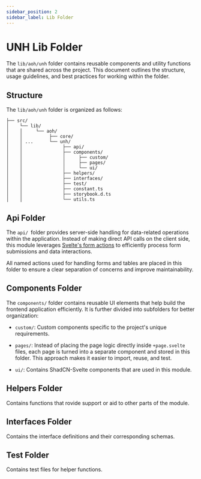 ```yaml
---
sidebar_position: 2
sidebar_label: Lib Folder
---
```


# UNH Lib Folder
The `lib/aoh/unh` folder contains reusable components and utility functions that are shared across the project. This document outlines the structure, usage guidelines, and best practices for working within the folder.

## Structure
The `lib/aoh/unh` folder is organized as follows:

```
├── src/
│    └── lib/
│    │     └── aoh/
│    │          ├── core/
│    │ ...      └── unh/
│    │               ├── api/
│    │               ├── components/
│    │               │     ├── custom/
│    │               │     ├── pages/
│    │               │     └── ui/
│    │               ├── helpers/
│    │               ├── interfaces/
│    │               ├── test/
│    │               ├── constant.ts
│    │               ├── storybook.d.ts
│    │               └── utils.ts
```

## Api Folder
The `api/ `folder provides server-side handling for data-related operations within the application. Instead of making direct API calls on the client side, this module leverages [Svelte's form actions](https://svelte.dev/docs/kit/form-actions) to efficiently process form submissions and data interactions.

All named actions used for handling forms and tables are placed in this folder to ensure a clear separation of concerns and improve maintainability.

## Components Folder
The `components/` folder contains reusable UI elements that help build the frontend application efficiently. It is further divided into subfolders for better organization:

- `custom/`: Custom components specific to the project's unique requirements.

- `pages/`: Instead of placing the page logic directly inside `+page.svelte` files, each page is turned into a separate component and stored in this folder. This approach makes it easier to import, reuse, and test.

- `ui/`: Contains ShadCN-Svelte components that are used in this module.

## Helpers Folder
Contains functions that rovide support or aid to other parts of the module.

## Interfaces Folder
Contains the interface definitions and their corresponding schemas.

## Test Folder
Contains test files for helper functions.

